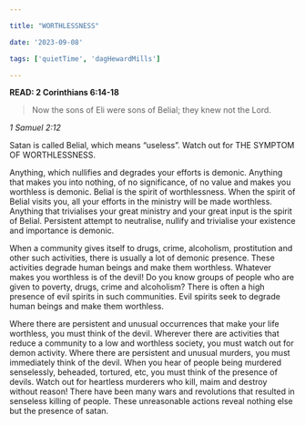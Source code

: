 ```yaml
---

title: "WORTHLESSNESS"

date: '2023-09-08'

tags: ['quietTime', 'dagHewardMills']

---
```


**READ: 2 Corinthians 6:14-18**

>Now the sons of Eli were sons of Belial; they knew not the Lord.

*1 Samuel 2:12*

Satan is called Belial, which means “useless”. Watch out for THE SYMPTOM OF WORTHLESSNESS.

Anything, which nullifies and degrades your efforts is demonic. Anything that makes you into nothing, of no significance, of no value and makes you worthless is demonic. Belial is the spirit of worthlessness. When the spirit of Belial visits you, all your efforts in the ministry will be made worthless. Anything that trivialises your great ministry and your great input is the spirit of Belial. Persistent attempt to neutralise, nullify and trivialise your existence and importance is demonic.

When a community gives itself to drugs, crime, alcoholism, prostitution and other such activities, there is usually a lot of demonic presence. These activities degrade human beings and make them worthless. Whatever makes you worthless is of the devil! Do you know groups of people who are given to poverty, drugs, crime and alcoholism? There is often a high presence of evil spirits in such communities. Evil spirits seek to degrade human beings and make them worthless.

Where there are persistent and unusual occurrences that make your life worthless, you must think of the devil. Wherever there are activities that reduce a community to a low and worthless society, you must watch out for demon activity. Where there are persistent and unusual murders, you must immediately think of the devil. When you hear of people being murdered senselessly, beheaded, tortured, etc, you must think of the presence of devils. Watch out for heartless murderers who kill, maim and destroy without reason! There have been many wars and revolutions that resulted in senseless killing of people. These unreasonable actions reveal nothing else but the presence of satan.
